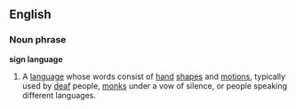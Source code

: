 ==English==
===Noun phrase===
'''sign language'''
{{wikipedia}}
#A [[language]] whose words consist of [[hand]] [[shape]]s and [[motion]]s, typically used by [[deaf]] people, [[monk]]s under a vow of silence, or people speaking different languages.